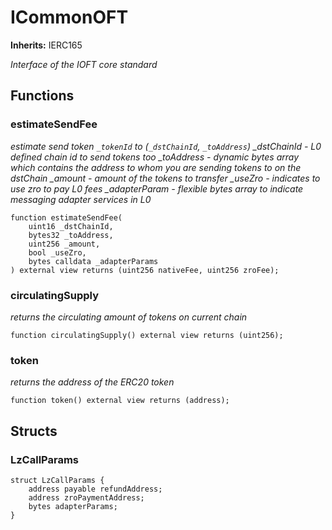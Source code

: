 # ICommonOFT



**Inherits:**
IERC165

_Interface of the IOFT core standard_

## Functions

### estimateSendFee

_estimate send token `_tokenId` to (`_dstChainId`, `_toAddress`)
\_dstChainId - L0 defined chain id to send tokens too
\_toAddress - dynamic bytes array which contains the address to whom you are sending tokens to on the dstChain
\_amount - amount of the tokens to transfer
\_useZro - indicates to use zro to pay L0 fees
\_adapterParam - flexible bytes array to indicate messaging adapter services in L0_

```solidity
function estimateSendFee(
    uint16 _dstChainId,
    bytes32 _toAddress,
    uint256 _amount,
    bool _useZro,
    bytes calldata _adapterParams
) external view returns (uint256 nativeFee, uint256 zroFee);
```

### circulatingSupply

_returns the circulating amount of tokens on current chain_

```solidity
function circulatingSupply() external view returns (uint256);
```

### token

_returns the address of the ERC20 token_

```solidity
function token() external view returns (address);
```

## Structs

### LzCallParams

```solidity
struct LzCallParams {
    address payable refundAddress;
    address zroPaymentAddress;
    bytes adapterParams;
}
```
